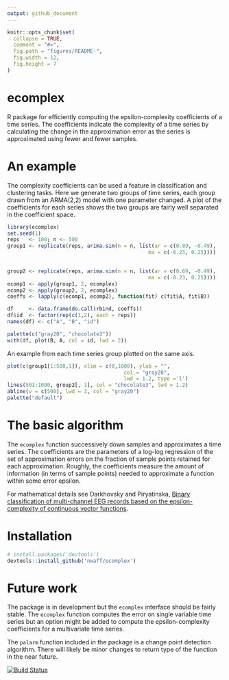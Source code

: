 ```yaml
---
output: github_document
---
```


<!-- README.md is generated from README.Rmd. Please edit that file -->

```r
knitr::opts_chunk$set(
  collapse = TRUE,
  comment = "#>",
  fig.path = "figures/README-", 
  fig.width = 12, 
  fig.height = 7
)
```

# ecomplex

R package for efficiently computing the epsilon-complexity coefficients of a time series. The coefficients indicate the complexity of a time series by calculating the change in the approximation error as the series is approximated using fewer and fewer samples.

# An example 

The complexity coefficients can be used a feature in classification and clustering tasks. Here we generate two groups of time series, each group drawn from an ARMA(2,2) model with one parameter changed. A plot of the coefficients for each series shows the two groups are fairly well separated in the coefficient space. 
```r
library(ecomplex)
set.seed(1)
reps   <- 100; n <- 500
group1 <- replicate(reps, arima.sim(n = n, list(ar = c(0.89, -0.49), 
                                              ma = c(-0.23, 0.25))))
         

group2 <- replicate(reps, arima.sim(n = n, list(ar = c(0.69, -0.49),
                                              ma = c(-0.23, 0.25))))
ecomp1 <- apply(group1, 2, ecomplex)
ecomp2 <- apply(group2, 2, ecomplex)
coeffs <- lapply(c(ecomp1, ecomp2), function(fit) c(fit$A, fit$B))

df     <- data.frame(do.call(rbind, coeffs))
df$id  <- factor(rep(c(1,2), each = reps))
names(df) <- c("A", "B", "id")

palette(c("gray20", "chocolate3"))
with(df, plot(B, A, col = id, lwd = 2))
``` 

An example from each time series group plotted on the same 
axis. 

```r
plot(c(group1[1:500,1]), xlim = c(0,1000), ylab = "", 
                                      col = "gray20", 
                                      lwd = 1.2, type ='l')
lines(501:1000, group2[, 1], col = "chocolate3", lwd = 1.2)
abline(v = c(500), lwd = 3, col = "gray20")
palette("default")

```

# The basic algorithm

The `ecomplex` function successively down samples and approximates a time series. The coefficients are the parameters of a log-log regression of the set of approximation errors on the fraction of sample points retained for each approximation. Roughly, the coefficients measure the amount of information (in terms of sample points) needed to approximate a function within some error epsilon.

For mathematical details see Darkhovsky and Piryatinska, [Binary classification of multi-channel EEG records based on the epsilon-complexity of continuous vector functions](https://arxiv.org/pdf/1610.01633.pdf).

# Installation

```r
# install.packages('devtools')
devtools::install_github('nwaff/ecomplex')
```
# Future work 

The package is in development but the `ecomplex` interface should be fairly stable. The `ecomplex` function computes the error on single variable time series but an option might be added to compute the epsilon-complexity coefficients for a multivariate time series.  

The `palarm` function included in the package is a change point detection algorithm. There will likely be minor changes to return 
type of the function in the near future.

[![Build Status](https://travis-ci.org/nwaff/ecomplex.svg?branch=master)](https://travis-ci.org/nwaff/ecomplex)
